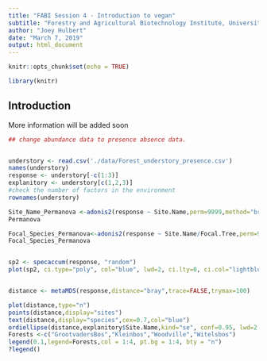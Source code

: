 ```yaml
---
title: "FABI Session 4 - Introduction to vegan"
subtitle: "Forestry and Agricultural Biotechnology Institute, University of Pretoria"
author: "Joey Hulbert"
date: "March 7, 2019"
output: html_document
---
```

<script>
    $(document).ready(function() {
      $items = $('div#TOC li');
      $items.each(function(idx) {
        num_ul = $(this).parentsUntil('#TOC').length;
        $(this).css({'text-indent': num_ul * 10, 'padding-left': 0});
      });
    });
</script>

```r
knitr::opts_chunk$set(echo = TRUE)
```

```r
library(knitr)
```

## Introduction

More information will be added soon

```r
## change abundance data to presence absence data.


understory <- read.csv('./data/Forest_understory_presence.csv')
names(understory)
response <- understory[-c(1:3)]
explanitory <- understory[c(1,2,3)]
#check the number of factors in the environment
rownames(understory)

Site_Name_Permanova <-adonis2(response ~ Site.Name,perm=9999,method="bray",by="margin",data=explanitory)
Permanova

Focal_Species_Permanova<-adonis2(response ~ Site.Name/Focal.Tree,perm=9999,method="bray",by="margin",data=explanitory)
Focal_Species_Permanova


sp2 <- specaccum(response, "random")
plot(sp2, ci.type="poly", col="blue", lwd=2, ci.lty=0, ci.col="lightblue")


distance <- metaMDS(response,distance="bray",trace=FALSE,trymax=100)

plot(distance,type="n")
points(distance,display="sites")
text(distance,display="species",cex=0.7,col="blue")
ordiellipse(distance,explanitory$Site.Name,kind="se", conf=0.95, lwd=2,draw = "polygon", col=1:4, border=1:4, alpha=63, label=FALSE)
Forests <-c("GrootvadersBos","Kleinbos","Woodville","Witelsbos")
legend(0.1,legend=Forests,col = 1:4, pt.bg = 1:4, bty = "n")
?legend()


```

